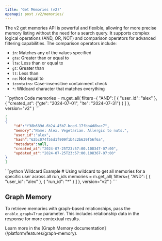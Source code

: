 ```yaml
---
title: 'Get Memories (v2)'
openapi: post /v2/memories/
---
```


The v2 get memories API is powerful and flexible, allowing for more precise memory listing without the need for a search query. It supports complex logical operations (AND, OR, NOT) and comparison operators for advanced filtering capabilities. The comparison operators include:
- `in`: Matches any of the values specified
- `gte`: Greater than or equal to
- `lte`: Less than or equal to
- `gt`: Greater than
- `lt`: Less than
- `ne`: Not equal to
- `icontains`: Case-insensitive containment check
- `*`: Wildcard character that matches everything

<CodeGroup>
```python Code
memories = m.get_all(
    filters={
        "AND": [
            {
                "user_id": "alex"
            },
            {
                "created_at": {"gte": "2024-07-01", "lte": "2024-07-31"}
            }
        ]
    },
    version="v2"
)
```

```json Output
[
{
    "id":"f38b689d-6b24-45b7-bced-17fbb4d8bac7",
    "memory":"Name: Alex. Vegetarian. Allergic to nuts.",
    "user_id":"alex",
    "hash":"62bc074f56d1f909f1b4c2b639f56f6a",
    "metadata":null,
    "created_at":"2024-07-25T23:57:00.108347-07:00",
    "updated_at":"2024-07-25T23:57:00.108367-07:00"
}
]
```
</CodeGroup>

<CodeGroup>
```python Wildcard Example
# Using wildcard to get all memories for a specific user across all run_ids
memories = m.get_all(
    filters={
        "AND": [
            {
                "user_id": "alex"
            },
            {
                "run_id": "*"
            }
        ]
    },
    version="v2"
)
```
</CodeGroup>

## Graph Memory

To retrieve memories with graph-based relationships, pass the `enable_graph=True` parameter. This includes relationship data in the response for more contextual results.

<Note>
Learn more in the [Graph Memory documentation](/platform/features/graph-memory).
</Note>
